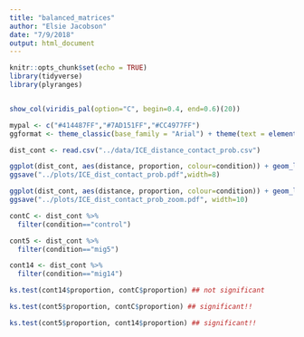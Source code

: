 ```yaml
---
title: "balanced_matrices"
author: "Elsie Jacobson"
date: "7/9/2018"
output: html_document
---
```


```r
knitr::opts_chunk$set(echo = TRUE)
library(tidyverse)
library(plyranges)


show_col(viridis_pal(option="C", begin=0.4, end=0.6)(20))

mypal <- c("#414487FF","#7AD151FF","#CC4977FF")
ggformat <- theme_classic(base_family = "Arial") + theme(text = element_text(size = 20))
```

```r
dist_cont <- read.csv("../data/ICE_distance_contact_prob.csv")
```

```r
ggplot(dist_cont, aes(distance, proportion, colour=condition)) + geom_line(size=0.5) + scale_y_log10() + scale_x_log10() + coord_cartesian(ylim=c(3e-04,0.15), xlim=c(100000,1e+08)) + scale_colour_manual(values=mypal, labels=c("Unmigrated","14µm pores","5µm pores")) + geom_rect(aes(xmin=100000,xmax=500000,ymin=0.03,ymax=0.15), fill=NA,colour="grey",linetype="dashed") + ggformat + labs(x="Distance", y="Proportion of contacts",colour="") + theme(legend.position=c(0.2,0.3))
ggsave("../plots/ICE_dist_contact_prob.pdf",width=8)

ggplot(dist_cont, aes(distance, proportion, colour=condition)) + geom_line() + scale_y_log10() + scale_x_log10(breaks=c(1e+05,2e+05,5e+05)) + coord_cartesian(ylim=c(0.03,0.15), xlim=c(100000,500000)) + scale_colour_manual(values=mypal, labels=c("Unmigrated","14µm pores","5µm pores")) + theme_classic(base_family = "Arial") + theme(text = element_text(size = 35.55556)) + labs(x="",y="", colour="")
ggsave("../plots/ICE_dist_contact_prob_zoom.pdf", width=10)
```

```r
contC <- dist_cont %>%
  filter(condition=="control")

cont5 <- dist_cont %>%
  filter(condition=="mig5")

cont14 <- dist_cont %>%
  filter(condition=="mig14")

ks.test(cont14$proportion, contC$proportion) ## not significant

ks.test(cont5$proportion, contC$proportion) ## significant!!

ks.test(cont5$proportion, cont14$proportion) ## significant!!
```